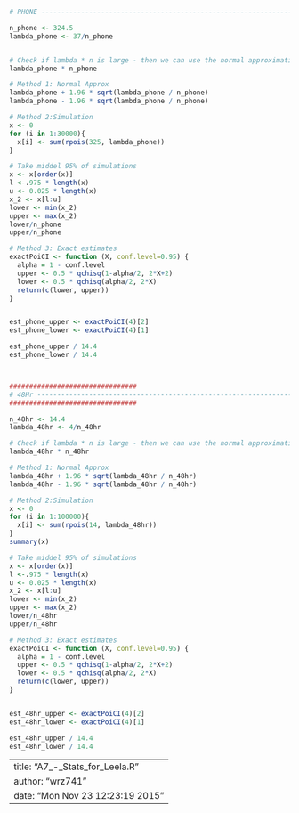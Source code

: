 
```r
# PHONE -------------------------------------------------------------------

n_phone <- 324.5
lambda_phone <- 37/n_phone


# Check if lambda * n is large - then we can use the normal approximation of pois
lambda_phone * n_phone 

# Method 1: Normal Approx
lambda_phone + 1.96 * sqrt(lambda_phone / n_phone)
lambda_phone - 1.96 * sqrt(lambda_phone / n_phone)

# Method 2:Simulation
x <- 0
for (i in 1:30000){
  x[i] <- sum(rpois(325, lambda_phone))
}

# Take middel 95% of simulations
x <- x[order(x)]
l <-.975 * length(x)
u <- 0.025 * length(x)
x_2 <- x[l:u]
lower <- min(x_2)
upper <- max(x_2)
lower/n_phone
upper/n_phone

# Method 3: Exact estimates
exactPoiCI <- function (X, conf.level=0.95) {
  alpha = 1 - conf.level
  upper <- 0.5 * qchisq(1-alpha/2, 2*X+2)
  lower <- 0.5 * qchisq(alpha/2, 2*X)
  return(c(lower, upper))
}


est_phone_upper <- exactPoiCI(4)[2]
est_phone_lower <- exactPoiCI(4)[1]

est_phone_upper / 14.4
est_phone_lower / 14.4



################################
# 48Hr --------------------------------------------------------------------
################################

n_48hr <- 14.4
lambda_48hr <- 4/n_48hr

# Check if lambda * n is large - then we can use the normal approximation of pois
lambda_48hr * n_48hr 

# Method 1: Normal Approx
lambda_48hr + 1.96 * sqrt(lambda_48hr / n_48hr)
lambda_48hr - 1.96 * sqrt(lambda_48hr / n_48hr)

# Method 2:Simulation
x <- 0
for (i in 1:100000){
  x[i] <- sum(rpois(14, lambda_48hr))
}
summary(x)

# Take middel 95% of simulations
x <- x[order(x)]
l <-.975 * length(x)
u <- 0.025 * length(x)
x_2 <- x[l:u]
lower <- min(x_2)
upper <- max(x_2)
lower/n_48hr
upper/n_48hr

# Method 3: Exact estimates
exactPoiCI <- function (X, conf.level=0.95) {
  alpha = 1 - conf.level
  upper <- 0.5 * qchisq(1-alpha/2, 2*X+2)
  lower <- 0.5 * qchisq(alpha/2, 2*X)
  return(c(lower, upper))
}


est_48hr_upper <- exactPoiCI(4)[2]
est_48hr_lower <- exactPoiCI(4)[1]

est_48hr_upper / 14.4
est_48hr_lower / 14.4
```


---
title: "A7_-_Stats_for_Leela.R"
author: "wrz741"
date: "Mon Nov 23 12:23:19 2015"
---
